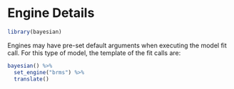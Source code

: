 # Engine Details

```r
library(bayesian)
```

Engines may have pre-set default arguments when executing the model fit call. For this type of model, the template of the fit calls are:

\pkg{brms}

```r
bayesian() %>%
  set_engine("brms") %>%
  translate()
```

